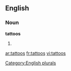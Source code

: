 
==English==

===Noun===
'''tattoos'''

# {{plural of|[[tattoo]]}}

[[Category:English plurals]]

[[ar:tattoos]]
[[fr:tattoos]]
[[vi:tattoos]]